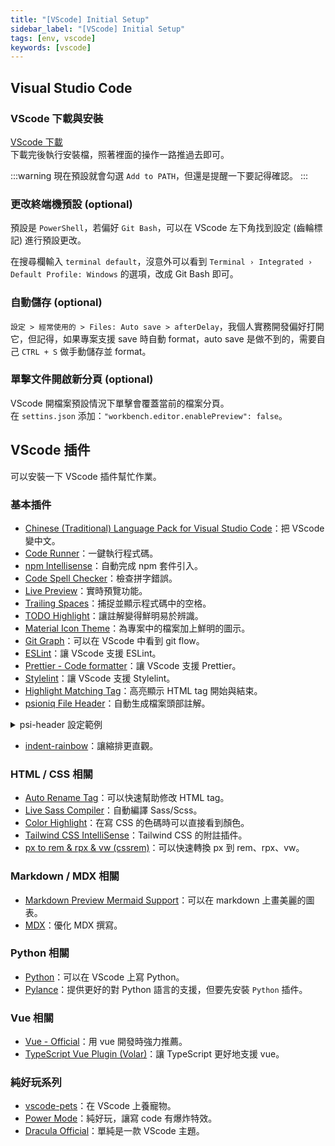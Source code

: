 ```yaml
---
title: "[VScode] Initial Setup"
sidebar_label: "[VScode] Initial Setup"
tags: [env, vscode]
keywords: [vscode]
---
```

## Visual Studio Code
### VScode 下載與安裝
[VScode 下載](https://code.visualstudio.com/)  
下載完後執行安裝檔，照著裡面的操作一路推過去即可。

:::warning
現在預設就會勾選 `Add to PATH`，但還是提醒一下要記得確認。
:::

### 更改終端機預設 (optional)
預設是 `PowerShell`，若偏好 `Git Bash`，可以在 VScode 左下角找到設定 (齒輪標記) 進行預設更改。  

在搜尋欄輸入 `terminal default`，沒意外可以看到 `Terminal › Integrated › Default Profile: Windows` 的選項，改成 Git Bash 即可。

### 自動儲存 (optional)
`設定 > 經常使用的 > Files: Auto save > afterDelay`，我個人實務開發偏好打開它，但記得，如果專案支援 save 時自動 format，auto save 是做不到的，需要自己 `CTRL + S` 做手動儲存並 format。

### 單擊文件開啟新分頁 (optional)
VScode 開檔案預設情況下單擊會覆蓋當前的檔案分頁。  
在 `settins.json` 添加：`"workbench.editor.enablePreview": false`。

## VScode 插件
可以安裝一下 VScode 插件幫忙作業。  
### 基本插件
* [Chinese (Traditional) Language Pack for Visual Studio Code](https://marketplace.visualstudio.com/items?itemName=MS-CEINTL.vscode-language-pack-zh-hant)：把 VScode 變中文。
* [Code Runner](https://marketplace.visualstudio.com/items?itemName=formulahendry.code-runner)：一鍵執行程式碼。
* [npm Intellisense](https://marketplace.visualstudio.com/items?itemName=christian-kohler.npm-intellisense)：自動完成 npm 套件引入。
* [Code Spell Checker](https://marketplace.visualstudio.com/items?itemName=streetsidesoftware.code-spell-checker)：檢查拼字錯誤。
* [Live Preview](https://marketplace.visualstudio.com/items?itemName=ms-vscode.live-server)：實時預覽功能。
* [Trailing Spaces](https://marketplace.visualstudio.com/items?itemName=shardulm94.trailing-spaces)：捕捉並顯示程式碼中的空格。
* [TODO Highlight](https://marketplace.visualstudio.com/items?itemName=wayou.vscode-todo-highlight)：讓註解變得鮮明易於辨識。
* [Material Icon Theme](https://marketplace.visualstudio.com/items?itemName=PKief.material-icon-theme)：為專案中的檔案加上鮮明的圖示。
* [Git Graph](https://marketplace.visualstudio.com/items?itemName=mhutchie.git-graph)：可以在 VScode 中看到 git flow。
* [ESLint](https://marketplace.visualstudio.com/items?itemName=dbaeumer.vscode-eslint)：讓 VScode 支援 ESLint。
* [Prettier - Code formatter](https://marketplace.visualstudio.com/items?itemName=esbenp.prettier-vscode)：讓 VScode 支援 Prettier。
* [Stylelint](https://marketplace.visualstudio.com/items?itemName=stylelint.vscode-stylelint)：讓 VScode 支援 Stylelint。
* [Highlight Matching Tag](https://marketplace.visualstudio.com/items?itemName=vincaslt.highlight-matching-tag)：高亮顯示 HTML tag 開始與結束。
* [psioniq File Header](https://marketplace.visualstudio.com/items?itemName=psioniq.psi-header)：自動生成檔案頭部註解。

<details>
<summary>psi-header 設定範例</summary>

```json title='.vscode/setting.json'
{
  // https://marketplace.visualstudio.com/items?itemName=psioniq.psi-header
  "psi-header": {
    "changes-tracking": {
      "isActive": true,
      "modAuthor": "Modified By: ",
      "modDate": "Last Modified: ",
      "modDateFormat": "date",
      "include": [],
      "exclude": [
        "markdown",
        "json"
      ],
      "excludeGlob": [
        "out/**",
        "src/**/*.xyz"
      ],
      "autoHeader": "manualSave"
    },
    "lang-config": [
      {
        "language": "*",
        "begin": "/**",
        "end": "*/",
        "prefix": " * "
      },
      {
        "language": "vue",
        "begin": "<!--",
        "end": "-->",
        "prefix": "  "
      }
    ],
    "config": {
      "forceToTop": true,
      "blankLinesAfter": 1
    },
    "templates": [
      {
        "language": "*",
        "template": [
          "@FilePath: <<filerelativepath>>",
          "@Date: <<filecreated('YYYY-MM-DD HH:mm:ss')>>",
          "@Author: <<author>>",
          "@Description:",
          "-----",
          "Last Modified: <<dateformat('YYYY-MM-DD HH:mm:ss')>>",
          "Modified By: <<author>>",
          "-----",
          "Copyright (c) <<year>> by PLANTAE Taiwan, All Rights Reserved."
        ]
      }
    ]
  }
}

```
</details>

* [indent-rainbow](https://marketplace.visualstudio.com/items?itemName=oderwat.indent-rainbow)：讓縮排更直觀。



### HTML / CSS 相關
* [Auto Rename Tag](https://marketplace.visualstudio.com/items?itemName=formulahendry.auto-rename-tag)：可以快速幫助修改 HTML tag。
* [Live Sass Compiler](https://marketplace.visualstudio.com/items?itemName=glenn2223.live-sass)：自動編譯 Sass/Scss。
* [Color Highlight](https://marketplace.visualstudio.com/items?itemName=naumovs.color-highlight)：在寫 CSS 的色碼時可以直接看到顏色。
* [Tailwind CSS IntelliSense](https://marketplace.visualstudio.com/items?itemName=bradlc.vscode-tailwindcss)：Tailwind CSS 的附註插件。
* [px to rem & rpx & vw (cssrem)](https://marketplace.visualstudio.com/items?itemName=cipchk.cssrem)：可以快速轉換 px 到 rem、rpx、vw。

### Markdown / MDX 相關
* [Markdown Preview Mermaid Support](https://marketplace.visualstudio.com/items?itemName=bierner.markdown-mermaid)：可以在 markdown 上畫美麗的圖表。
* [MDX](https://marketplace.visualstudio.com/items?itemName=unifiedjs.vscode-mdx)：優化 MDX 撰寫。

### Python 相關
* [Python](https://marketplace.visualstudio.com/items?itemName=ms-python.python)：可以在 VScode 上寫 Python。
* [Pylance](https://marketplace.visualstudio.com/items?itemName=ms-python.vscode-pylance)：提供更好的對 Python 語言的支援，但要先安裝 `Python` 插件。
 
### Vue 相關
* [Vue - Official](https://marketplace.visualstudio.com/items?itemName=Vue.volar)：用 vue 開發時強力推薦。
* [TypeScript Vue Plugin (Volar)](https://marketplace.visualstudio.com/items?itemName=Vue.vscode-typescript-vue-plugin)：讓 TypeScript 更好地支援 vue。

### 純好玩系列
* [vscode-pets](https://marketplace.visualstudio.com/items?itemName=tonybaloney.vscode-pets)：在 VScode 上養寵物。
* [Power Mode](https://marketplace.visualstudio.com/items?itemName=hoovercj.vscode-power-mode)：純好玩，讓寫 code 有爆炸特效。
* [Dracula Official](https://marketplace.visualstudio.com/items?itemName=dracula-theme.theme-dracula)：單純是一款 VScode 主題。